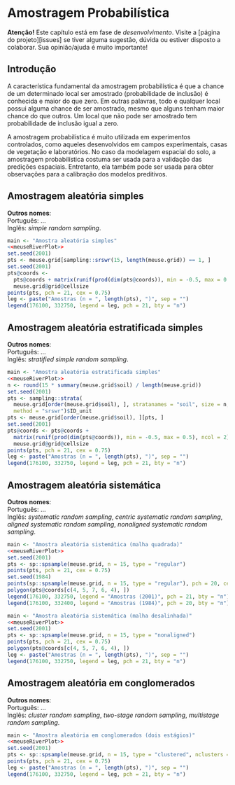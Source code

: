 <!-- # PARTE III -- AMOSTRAGEM ESPACIAL {-} -->

<!-- # Princípios da Amostragem Espacial -->

# Amostragem Probabilística

**Atenção!** Este capítulo está em fase de *desenvolvimento*. Visite a [página do projeto][issues] se tiver 
alguma sugestão, dúvida ou estiver disposto a colaborar. Sua opinião/ajuda é muito importante!

## Introdução

A característica fundamental da amostragem probabilística é que a chance de um determinado local ser amostrado
(probabilidade de inclusão) é conhecida e maior do que zero. Em outras palavras, todo e qualquer local possui 
alguma chance de ser amostrado, mesmo que alguns tenham maior chance do que outros. Um local que não pode ser 
amostrado tem probabilidade de inclusão igual a zero.

A amostragem probabilística é muito utilizada em experimentos controlados, como aqueles desenvolvidos em 
campos experimentais, casas de vegetação e laboratórios. No caso da modelagem espacial do solo, a amostragem
probabilística costuma ser usada para a validação das predições espaciais. Entretanto, ela também pode ser 
usada para obter observações para a calibração dos modelos preditivos.

## Amostragem aleatória simples

**Outros nomes**:<br>
Português: ...<br>
Inglês: *simple random sampling*.

```r
main <- "Amostra aleatória simples"
<<meuseRiverPlot>>
set.seed(2001)
pts <- meuse.grid[sampling::srswr(15, length(meuse.grid)) == 1, ]
set.seed(2001)
pts@coords <- 
  pts@coords + matrix(runif(prod(dim(pts@coords)), min = -0.5, max = 0.5), ncol = 2) * 
  meuse.grid@grid@cellsize
points(pts, pch = 21, cex = 0.75)
leg <- paste("Amostras (n = ", length(pts), ")", sep = "")
legend(176100, 332750, legend = leg, pch = 21, bty = "n")
```

## Amostragem aleatória estratificada simples

**Outros nomes**:<br>
Português: ...<br>
Inglês: *stratified simple random sampling*.

```r
main <- "Amostra aleatória estratificada simples"
<<meuseRiverPlot>>
n <- round(15 * summary(meuse.grid$soil) / length(meuse.grid))
set.seed(2001)
pts <- sampling::strata(
  meuse.grid[order(meuse.grid$soil), ], stratanames = "soil", size = n, 
  method = "srswr")$ID_unit
pts <- meuse.grid[order(meuse.grid$soil), ][pts, ]
set.seed(2001)
pts@coords <- pts@coords + 
  matrix(runif(prod(dim(pts@coords)), min = -0.5, max = 0.5), ncol = 2) * 
  meuse.grid@grid@cellsize
points(pts, pch = 21, cex = 0.75)
leg <- paste("Amostras (n = ", length(pts), ")", sep = "")
legend(176100, 332750, legend = leg, pch = 21, bty = "n")
```

## Amostragem aleatória sistemática

**Outros nomes**:<br>
Português: ...<br>
Inglês: *systematic random sampling*, *centric systematic random sampling*, 
*aligned systematic random sampling*, *nonaligned systematic random sampling*.

```r
main <- "Amostra aleatória sistemática (malha quadrada)"
<<meuseRiverPlot>>
set.seed(2001)
pts <- sp::spsample(meuse.grid, n = 15, type = "regular")
points(pts, pch = 21, cex = 0.75)
set.seed(1984)
points(sp::spsample(meuse.grid, n = 15, type = "regular"), pch = 20, cex = 0.75)
polygon(pts@coords[c(4, 5, 7, 6, 4), ])
legend(176100, 332750, legend = "Amostras (2001)", pch = 21, bty = "n")
legend(176100, 332400, legend = "Amostras (1984)", pch = 20, bty = "n")
```


```r
main <- "Amostra aleatória sistemática (malha desalinhada)"
<<meuseRiverPlot>>
set.seed(2001)
pts <- sp::spsample(meuse.grid, n = 15, type = "nonaligned")
points(pts, pch = 21, cex = 0.75)
polygon(pts@coords[c(4, 5, 7, 6, 4), ])
leg <- paste("Amostras (n = ", length(pts), ")", sep = "")
legend(176100, 332750, legend = leg, pch = 21, bty = "n")
```

## Amostragem aleatória em conglomerados

**Outros nomes**:<br>
Português: ...<br>
Inglês: *cluster random sampling*, *two-stage random sampling*, *multistage random sampling*.

```r
main <- "Amostra aleatória em conglomerados (dois estágios)"
<<meuseRiverPlot>>
set.seed(2001)
pts <- sp::spsample(meuse.grid, n = 15, type = "clustered", nclusters = 6)
points(pts, pch = 21, cex = 0.75)
leg <- paste("Amostras (n = ", length(pts), ")", sep = "")
legend(176100, 332750, legend = leg, pch = 21, bty = "n")
```

<!-- # Amostragem Não-Probabilística -->
